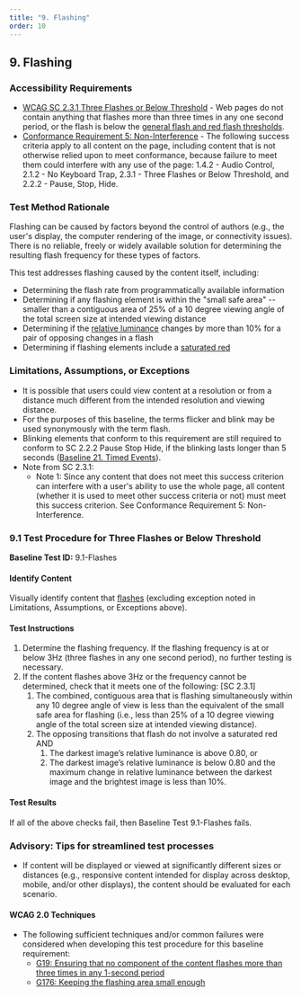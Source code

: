 ```yaml
---
title: "9. Flashing"
order: 10
---
```

## 9. Flashing

### Accessibility Requirements

-   [WCAG SC 2.3.1 Three Flashes or Below Threshold](https://www.w3.org/TR/UNDERSTANDING-WCAG20/seizure-does-not-violate.html) - Web pages do not contain anything that flashes more than three times in any one second period, or the flash is below the [general flash and red flash thresholds](https://www.w3.org/TR/UNDERSTANDING-WCAG20/seizure-does-not-violate.html#general-thresholddef).
-   [Conformance Requirement 5: Non-Interference](https://www.w3.org/TR/WCAG20/#cc5) - The following success criteria apply to all content on the page, including content that is not otherwise relied upon to meet conformance, because failure to meet them could interfere with any use of the page: 1.4.2 - Audio Control, 2.1.2 - No Keyboard Trap, 2.3.1 - Three Flashes or Below Threshold, and 2.2.2 - Pause, Stop, Hide.

### Test Method Rationale

Flashing can be caused by factors beyond the control of authors (e.g., the user's display, the computer rendering of the image, or connectivity issues). There is no reliable, freely or widely available solution for determining the resulting flash frequency for these types of factors.

This test addresses flashing caused by the content itself, including:
-   Determining the flash rate from programmatically available information
-   Determining if any flashing element is within the "small safe area" -- smaller than a contiguous area of 25% of a 10 degree viewing angle of the total screen size at intended viewing distance
-   Determining if the [relative luminance](https://www.w3.org/TR/2008/REC-WCAG20-20081211/#relativeluminancedef) changes by more than 10% for a pair of opposing changes in a flash
-   Determining if flashing elements include a [saturated red](https://www.w3.org/TR/2008/REC-WCAG20-20081211/#general-thresholddef)

### Limitations, Assumptions, or Exceptions

-   It is possible that users could view content at a resolution or from a distance much different from the intended resolution and viewing distance.
-   For the purposes of this baseline, the terms flicker and blink may be used synonymously with the term flash.
-   Blinking elements that conform to this requirement are still required to conform to SC 2.2.2 Pause Stop Hide, if the blinking lasts longer than 5 seconds ([Baseline 21. Timed Events](../21TimedEvents)).
-   Note from SC 2.3.1:
    -   Note 1: Since any content that does not meet this success criterion can interfere with a user's ability to use the whole page, all content (whether it is used to meet other success criteria or not) must meet this success criterion. See Conformance Requirement 5: Non-Interference.

### 9.1 Test Procedure for Three Flashes or Below Threshold
**Baseline Test ID:** 9.1-Flashes
#### Identify Content
<p id="1IC">Visually identify content that <a href="https://www.w3.org/TR/UNDERSTANDING-WCAG20/seizure-does-not-violate.html#flash-def">flashes</a> (excluding exception noted in Limitations, Assumptions, or Exceptions above).</p>

#### Test Instructions
<ol id="1TI">
    <li id="1TI-1">Determine the flashing frequency. If the flashing frequency is at or below 3Hz (three flashes in any one second period), no further testing is necessary.</li>
    <li id="1TI-2">
    If the content flashes above 3Hz or the frequency cannot be determined, check that it meets one of the following: [SC 2.3.1]
    <ol>
        <li id="1TI-2i">The combined, contiguous area that is flashing simultaneously within any 10 degree angle of view is less than the equivalent of the small safe area for flashing (i.e., less than 25% of a 10 degree viewing angle of the total screen size at intended viewing distance).</li>
        <li id="1TI-2ii">
        The opposing transitions that flash do not involve a saturated red AND
        <ol>
            <li id="1TI-2iia">The darkest image’s relative luminance is above 0.80, or</li>
            <li id="1TI-2iib">The darkest image’s relative luminance is below 0.80 and the maximum change in relative luminance between the darkest image and the brightest image is less than 10%.</li>
        </ol></li>
    </ol></li>
</ol>

#### Test Results
<p id="1TR">If all of the above checks fail, then Baseline Test 9.1-Flashes fails.</p>

### Advisory: Tips for streamlined test processes

-   If content will be displayed or viewed at significantly different sizes or distances (e.g., responsive content intended for display across desktop, mobile, and/or other displays), the content should be evaluated for each scenario.

#### WCAG 2.0 Techniques
-   The following sufficient techniques and/or common failures were considered when developing this test procedure for this baseline requirement:
    -   [G19: Ensuring that no component of the content flashes more than three times in any 1-second period](https://www.w3.org/TR/WCAG20-TECHS/G19.html)
    -   [G176: Keeping the flashing area small enough](https://www.w3.org/TR/WCAG20-TECHS/G176.html)
